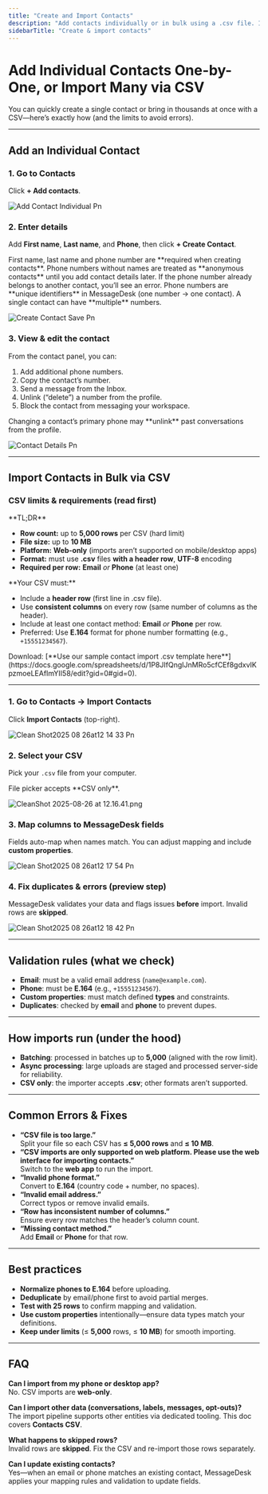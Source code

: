 ```yaml
---
title: "Create and Import Contacts"
description: "Add contacts individually or in bulk using a .csv file. Includes limits, required formats, and validation rules."
sidebarTitle: "Create & import contacts"
---
```


# Add Individual Contacts One-by-One, or Import Many via CSV

You can quickly create a single contact or bring in thousands at once with a CSV—here’s exactly how (and the limits to avoid errors).

---

## Add an Individual Contact

### 1. Go to **Contacts**

Click **\+ Add contacts**.

![Add Contact Individual Pn](/docs-main/images/add-contact-individual.png)

### 2. Enter details

Add **First name**, **Last name**, and **Phone**, then click **\+ Create Contact**.

<Note>
  First name, last name and phone number are **required when creating contacts**. Phone numbers without names are treated as **anonymous contacts** until you add contact details later.
</Note>

<Warning>
  If the phone number already belongs to another contact, you’ll see an error. Phone numbers are **unique identifiers** in MessageDesk (one number → one contact). A single contact can have **multiple** numbers.
</Warning>

![Create Contact Save Pn](/docs-main/images/create-contact-save.png)

### 3. View & edit the contact

From the contact panel, you can:

1. Add additional phone numbers.
2. Copy the contact’s number.
3. Send a message from the Inbox.
4. Unlink (“delete”) a number from the profile.
5. Block the contact from messaging your workspace.

<Warning>
  Changing a contact’s primary phone may **unlink** past conversations from the profile.
</Warning>

![Contact Details Pn](/docs-main/images/contact-details.png)

---

## Import Contacts in Bulk via CSV

### CSV limits & requirements (read first)

<Note>
  **TL;DR**

  - **Row count:** up to **5,000 rows** per CSV (hard limit)
  - **File size:** up to **10 MB**
  - **Platform:** **Web-only** (imports aren’t supported on mobile/desktop apps)
  - **Format:** must use **.csv** files **with a header row**, **UTF-8** encoding
  - **Required per row:** **Email** _or_ **Phone** (at least one)
</Note>

<Warning>
  **Your CSV must:**

  - Include a **header row** (first line in .csv file).
  - Use **consistent columns** on every row (same number of columns as the header).
  - Include at least one contact method: **Email** _or_ **Phone** per row.
  - Preferred: Use **E.164** format for phone number formatting (e.g., `+15551234567`).
</Warning>

<Tip>
  Download: [**Use our sample contact import .csv template here**](https://docs.google.com/spreadsheets/d/1P8JIfQngIJnMRo5cfCEf8gdxvIKpzmoeLEAfImYII58/edit?gid=0#gid=0).
</Tip>

---

### 1. Go to **Contacts** → **Import Contacts**

Click **Import Contacts** (top-right).

![Clean Shot2025 08 26at12 14 33 Pn](/images/CleanShot2025-08-26at12.14.33.png)

### 2. Select your CSV

Pick your `.csv` file from your computer.

<Note>
  File picker accepts **CSV only**.
</Note>

![CleanShot 2025-08-26 at 12.16.41.png](/images/CleanShot2025-08-26at12.16.41.png)

### 3. Map columns to MessageDesk fields

Fields auto-map when names match. You can adjust mapping and include **custom properties**.

![Clean Shot2025 08 26at12 17 54 Pn](/images/CleanShot2025-08-26at12.17.54.png)

### 4. Fix duplicates & errors (preview step)

MessageDesk validates your data and flags issues **before** import. Invalid rows are **skipped**.

![Clean Shot2025 08 26at12 18 42 Pn](/images/CleanShot2025-08-26at12.18.42.png)

---

## Validation rules (what we check)

- **Email**: must be a valid email address (`name@example.com`).
- **Phone**: must be **E.164** (e.g., `+15551234567`).
- **Custom properties**: must match defined **types** and constraints.
- **Duplicates**: checked by **email** and **phone** to prevent dupes.

---

## How imports run (under the hood)

- **Batching**: processed in batches up to **5,000** (aligned with the row limit).
- **Async processing**: large uploads are staged and processed server-side for reliability.
- **CSV only**: the importer accepts **.csv**; other formats aren’t supported.

---

## Common Errors & Fixes

- **“CSV file is too large.”**\
  Split your file so each CSV has **≤ 5,000 rows** and **≤ 10 MB**.
- **“CSV imports are only supported on web platform. Please use the web interface for importing contacts.”**\
  Switch to the **web app** to run the import.
- **“Invalid phone format.”**\
  Convert to **E.164** (country code + number, no spaces).
- **“Invalid email address.”**\
  Correct typos or remove invalid emails.
- **“Row has inconsistent number of columns.”**\
  Ensure every row matches the header’s column count.
- **“Missing contact method.”**\
  Add **Email** or **Phone** for that row.

---

## Best practices

- **Normalize phones to E.164** before uploading.
- **Deduplicate** by email/phone first to avoid partial merges.
- **Test with 25 rows** to confirm mapping and validation.
- **Use custom properties** intentionally—ensure data types match your definitions.
- **Keep under limits** (≤ **5,000** rows, ≤ **10 MB**) for smooth importing.

---

## FAQ

**Can I import from my phone or desktop app?**\
No. CSV imports are **web-only**.

**Can I import other data (conversations, labels, messages, opt-outs)?**\
The import pipeline supports other entities via dedicated tooling. This doc covers **Contacts CSV**.

**What happens to skipped rows?**\
Invalid rows are **skipped**. Fix the CSV and re-import those rows separately.

**Can I update existing contacts?**\
Yes—when an email or phone matches an existing contact, MessageDesk applies your mapping rules and validation to update fields.